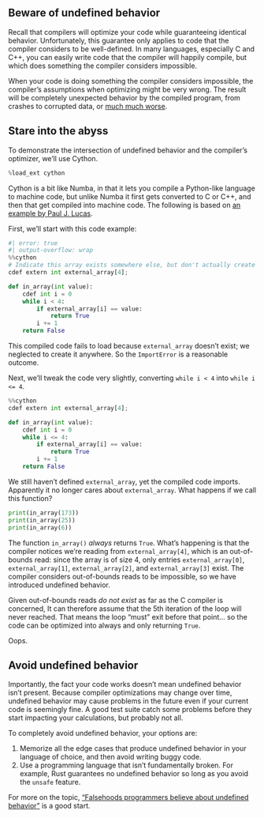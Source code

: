 ## Beware of undefined behavior

Recall that compilers will optimize your code while guaranteeing identical behavior.
Unfortunately, this guarantee only applies to code that the compiler considers to be well-defined.
In many languages, especially C and C++, you can easily write code that the compiler will happily compile, but which does something the compiler considers impossible.

When your code is doing something the compiler considers impossible, the compiler's assumptions when optimizing might be very wrong.
The result will be completely unexpected behavior by the compiled program, from crashes to corrupted data, or [much much worse](https://stackoverflow.com/questions/18506029/can-undefined-behavior-erase-the-hard-drive#comment27209771_18506029).

## Stare into the abyss

To demonstrate the intersection of undefined behavior and the compiler's optimizer, we'll use Cython.

```python
%load_ext cython
```

Cython is a bit like Numba, in that it lets you compile a Python-like language to machine code, but unlike Numba it first gets converted to C or C++, and then that get compiled into machine code.
The following is based on [an example by Paul J. Lucas](https://dev.to/pauljlucas/undefined-behavior-in-c-and-c-3a20).

First, we'll start with this code example:

```python
#| error: true
#| output-overflow: wrap
%%cython
# Indicate this array exists somewhere else, but don't actually create it.
cdef extern int external_array[4];

def in_array(int value):
    cdef int i = 0
    while i < 4:
        if external_array[i] == value:
            return True
        i += 1
    return False
```

This compiled code fails to load because `external_array` doesn't exist; we neglected to create it anywhere.
So the `ImportError` is a reasonable outcome.

Next, we'll tweak the code very slightly, converting `while i < 4` into `while i <= 4`.

```python
%%cython
cdef extern int external_array[4];

def in_array(int value):
    cdef int i = 0
    while i <= 4:
        if external_array[i] == value:
            return True
        i += 1
    return False
```

We still haven't defined `external_array`, yet the compiled code imports.
Apparently it no longer cares about `external_array`.
What happens if we call this function?

```python
print(in_array(173))
print(in_array(25))
print(in_array(6))
```

The function `in_array()` _always_ returns `True`.
What's happening is that the compiler notices we're reading from `external_array[4]`, which is an out-of-bounds read: since the array is of size 4, only entries `external_array[0]`, `external_array[1]`, `external_array[2]`, and `external_array[3]` exist.
The compiler considers out-of-bounds reads to be impossible, so we have introduced undefined behavior.

Given out-of-bounds reads _do not exist_ as far as the C compiler is concerned, It can therefore assume that the 5th iteration of the loop will never reached.
That means the loop "must" exit before that point... so the code can be optimized into always and only returning `True`.

Oops.

## Avoid undefined behavior

Importantly, the fact your code works doesn't mean undefined behavior isn't present.
Because compiler optimizations may change over time, undefined behavior may cause problems in the future even if your current code is seemingly fine.
A good test suite catch some problems before they start impacting your calculations, but probably not all.

To completely avoid undefined behavior, your options are:

1. Memorize all the edge cases that produce undefined behavior in your language of choice, and then avoid writing buggy code.
2. Use a programming language that isn't fundamentally broken.
   For example, Rust guarantees no undefined behavior so long as you avoid the `unsafe` feature.

For more on the topic, ["Falsehoods programmers believe about undefined behavior"](https://predr.ag/blog/falsehoods-programmers-believe-about-undefined-behavior/) is a good start.
